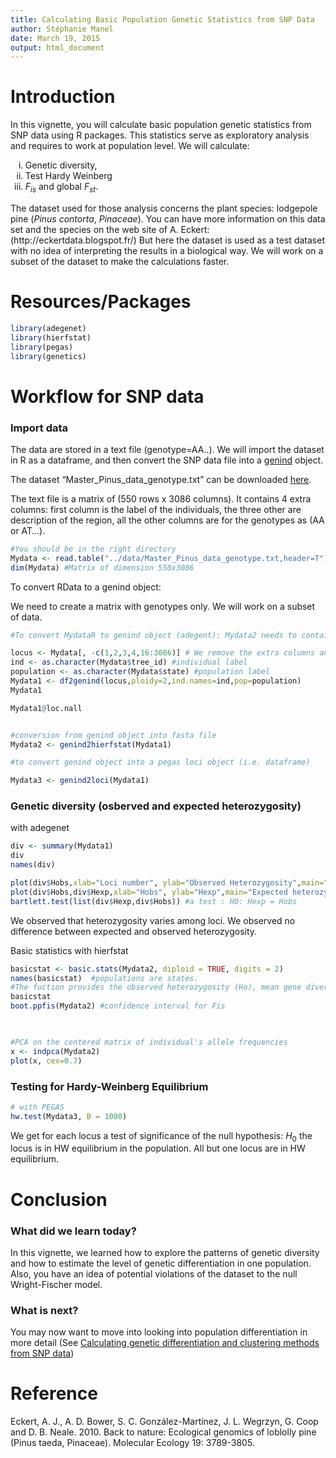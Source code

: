 ```yaml
---
title: Calculating Basic Population Genetic Statistics from SNP Data
author: Stéphanie Manel
date: March 19, 2015
output: html_document
---
```


Introduction
========================================================

In this vignette, you will  calculate basic population genetic statistics from
SNP data using R packages. This statistics serve as exploratory analysis and
requires to work at population level. We will calculate: 

 i. Genetic diversity,
 ii. Test Hardy Weinberg 
 iii. $F_{is}$ and global $F_{st}$.

The dataset used for those analysis concerns the plant species: lodgepole pine
(*Pinus contorta*, *Pinaceae*). You can have more information on this data set and
the species on the web site of A. Eckert:  (http://eckertdata.blogspot.fr/) But
here the dataset is used as a test dataset with no idea of interpreting the
results in a biological way. We will work on a subset of the dataset to make
the calculations faster.

 

Resources/Packages
========================================================



```r
library(adegenet)
library(hierfstat)
library(pegas)
library(genetics)

```


Workflow for SNP data
========================================================
### Import data

The data are stored in a text file (genotype=AA..). We will  import the dataset
in R as a dataframe, and then  convert the SNP data file into a
[genind](http://www.inside-r.org/packages/cran/adegenet/docs/.valid.genind)
object.

The dataset "Master_Pinus_data_genotype.txt" can be downloaded [here]().

The text file is a matrix of (550 rows x 3086 columns). It contains 4
extra columns: first column is the label of the individuals, the three other are
description of the region, all the other columns are for the genotypes as (AA or
AT...).



```r

#You should be in the right directory
Mydata <- read.table("../data/Master_Pinus_data_genotype.txt,header=T")
dim(Mydata) #Matrix of dimension 550x3086

```

To convert RData to a genind object:

We need to create a matrix with genotypes only. We will work on a subset of data.

```r

 
#To convert MydataR to genind object (adegent): Mydata2 needs to contain only genotypes

locus <- Mydata[, -c(1,2,3,4,16:3086)] # We remove the extra columns and we keep only 20 SNP (to make calculation faster)  
ind <- as.character(Mydata$tree_id) #individual label
population <- as.character(Mydata$state) #population label
Mydata1 <- df2genind(locus,ploidy=2,ind.names=ind,pop=population)
Mydata1

Mydata1@loc.nall


#conversion from genind object into fasta file
Mydata2 <- genind2hierfstat(Mydata1) 

#to convert genind object into a pegas loci object (i.e. dataframe)

Mydata3 <- genind2loci(Mydata1)

```

### Genetic diversity (osberved and expected heterozygosity) 

with adegenet

```r

div <- summary(Mydata1)
div
names(div)

plot(div$Hobs,xlab="Loci number", ylab="Observed Heterozygosity",main="Observed heterozygosity per locus")
plot(div$Hobs,div$Hexp,xlab="Hobs", ylab="Hexp",main="Expected heterozygosity in function of observed heterozygosity per locus")
bartlett.test(list(div$Hexp,div$Hobs)) #a test : H0: Hexp = Hobs
```
We observed that heterozygosity varies among loci.
We observed no difference between expected and observed heterozygosity.


Basic statistics with hierfstat

```r
basicstat <- basic.stats(Mydata2, diploid = TRUE, digits = 2) 
names(basicstat)  #populations are states.  
#The fuction provides the observed heterozygosity (Ho), mean gene diversities within population (Hs), Fis, and Fst 
basicstat
boot.ppfis(Mydata2) #confidence interval for Fis
 


#PCA on the centered matrix of individual's allele frequencies
x <- indpca(Mydata2) 
plot(x, cex=0.7)

```



### Testing for Hardy-Weinberg Equilibrium  

```r

# with PEGAS
hw.test(Mydata3, B = 1000)
```

We get for each locus a test of significance of the null hypothesis: $H_0$ the
locus is in HW equilibrium in the population. All but one locus are in HW
equilibrium.



Conclusion
========================================================
### What did we learn today?

In this vignette, we learned how to explore the patterns of genetic diversity
and how to estimate the level of genetic differentiation in one population.
Also, you have an idea of potential violations of the dataset to the null
Wright-Fischer model.

### What is next?

You may now want to move into looking into population differentiation in more
detail (See [Calculating genetic differentiation and clustering methods from SNP
data](vignetteDifferentiationSNPbisGithub.html))
 
 
Reference
========================================================

Eckert, A. J., A. D. Bower, S. C. González-Martínez, J. L. Wegrzyn, G. Coop and D. B. Neale. 2010. Back to nature: Ecological genomics of loblolly pine (Pinus taeda, Pinaceae). Molecular Ecology 19: 3789-3805.
